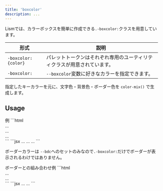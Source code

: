 ```yaml
---
title: 'boxcolor'
description: ...
---
```




Lismでは、カラーボックスを簡単に作成できる`.-boxcolor:`クラスを用意しています。

| 形式 | 説明 |
|---|---|
| `-boxcolor:{color}` | パレットトークンはそれぞれ専用のユーティリティクラスが用意されています。 |
| `-boxcolor:` | `--boxcolor`変数に好きなカラーを指定できます。 |


指定したキーカラーを元に、文字色・背景色・ボーダー色を `color-mix()` で生成します。


## Usage

<Preview>
	<PreviewTitle>例</PreviewTitle>
	<PreviewArea resize p='box:l'>
		<Box boxcolor='blue' p='box'><DammyText length='codes' /></Box>
		<Box boxcolor='red' p='box'><DammyText length='codes' /></Box>
		<Box boxcolor='#688f04' p='box'><DammyText length='codes' /></Box>
	</PreviewArea>
	<PreviewCode slot="tab" label="HTML">
	```html
		<div class='l--box -boxcolor:blue -p:box'>...</div>
		<div class='l--box -boxcolor:red -p:box'>...</div>
		<div class='l--box -boxcolor:red -p:box' style='--boxcolor:#688f04'>...</div>
	```
	</PreviewCode>
	<PreviewCode slot="tab" label="React, Astro">
	```jsx
		<Box boxcolor='blue' p='box'>...</Box>
		<Box boxcolor='red' p='box'>...</Box>
		<Box boxcolor='#688f04' p='box'>...</Box>
	```
	</PreviewCode>
</Preview>

ボーダーカラーは `--bdc`へのセットのみなので`.-boxcolor:`だけでボーダーが表示されるわけではありません。

<Preview>
	<PreviewTitle>ボーダーとの組み合わせ例</PreviewTitle>
	<PreviewArea resize p='box:l'>
		<Box boxcolor='purple' p='box' bd bdw='4px'><DammyText length='codes' /></Box>
		<Box boxcolor='#688f04' p='box' bd><DammyText length='codes' /></Box>
	</PreviewArea>
	<PreviewCode slot="tab" label="HTML">
	```html
		<div class='l--box -boxcolor:purple -p:box -bd:' style='--bdw:4px'>...</div>
		<div class='l--box -boxcolor: -p:box -bd:' style='--boxcolor:#688f04'>...</div>
	```
	</PreviewCode>
	<PreviewCode slot="tab" label="React, Astro">
	```jsx
		<Box boxcolor='purple' p='box' bd bdw='4px'>...</Box>
		<Box boxcolor='#688f04' p='box' bd>...</Box>
	```
	</PreviewCode>
</Preview>
